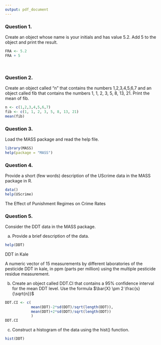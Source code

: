 ```yaml
---
output: pdf_document
---
```

\begin{center}

R Homework 1

Fisher Ankney 

Statistics 5193 

\end{center}

### Question 1. 

Create an object whose name is your initials and has value 5.2. Add 5 to the object and print the
result.

\hfill

```r
FRA <- 5.2
FRA + 5
```

<br> 

### Question 2. 

Create an object called “n” that contains the numbers 1,2,3,4,5,6,7 and an object called fib that
contains the numbers 1, 1, 2, 3, 5, 8, 13, 21. Print the mean of fib.

\hfill

```r
n <- c(1,2,3,4,5,6,7)
fib <- c(1, 1, 2, 3, 5, 8, 13, 21)
mean(fib)
```

\hfill

### Question 3. 

Load the MASS package and read the help file. 

\hfill

```r
library(MASS)
help(package = "MASS")
```

\hfill

### Question 4.

Provide a short (few words) description of the UScrime data in the MASS package in R. 

\hfill

```r
data()
help(UScrime)
```

The Effect of Punishment Regimes on Crime Rates

\pagebreak

### Question 5. 

Consider the DDT data in the MASS package.

a. Provide a brief description of the data. 

\hfill

```r
help(DDT)
```

DDT in Kale

A numeric vector of 15 measurements by different laboratories of the pesticide DDT in kale, in ppm (parts per million) using the multiple pesticide residue measurement.

\hfill

b. Create an object called DDT.CI that contains a 95% confidence interval for the mean DDT
level. Use the formula $\bar{X} \pm 2 \frac{s}{\sqrt{n}}$

\hfill

```r
DDT.CI <- c(
            mean(DDT)-2*sd(DDT)/sqrt(length(DDT)),
            mean(DDT)+2*sd(DDT)/sqrt(length(DDT))
            )
DDT.CI
```

\hfill

c. Construct a histogram of the data using the hist() function.

\hfill

```r
hist(DDT)
```

